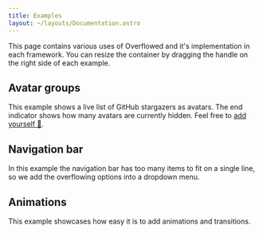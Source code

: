 ```yaml
---
title: Examples
layout: ~/layouts/Documentation.astro
---
```



This page contains various uses of Overflowed and it's implementation in each framework. You can
resize the container by dragging the handle on the right side of each example.

## Avatar groups

This example shows a live list of GitHub stargazers as avatars. The end
indicator shows how many avatars are currently hidden. Feel free to [add
yourself 🥰](https://github.com/ahtcx/overflowed/stargazers).


<Playground source={avatarExampleReactSource} lang="tsx">
	<AvatarExampleReact client:load />
</Playground>

## Navigation bar

In this example the navigation bar has too many items to fit on a single line, so we add the overflowing options into a dropdown menu.


<Playground source={navigationExampleReactSource} lang="tsx">
	<NavigationExampleReact client:load />
</Playground>

## Animations

This example showcases how easy it is to add animations and transitions.


<Playground source={animationExampleReactSource} lang="tsx">
	<AnimationExampleReact client:load />
</Playground>
